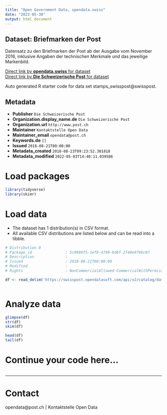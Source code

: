 ```yaml
---
title: "Open Government Data, opendata.swiss"
date: "2023-05-30"
output: html_document
---
```


## Dataset: Briefmarken der Post

Datensatz zu den Briefmarken der Post ab der Ausgabe vom November 2016, inklusive Angaben der technischen Merkmale und das jeweilige Markenbild.

[Direct link by **opendata.swiss** for dataset](https://opendata.swiss/de/dataset/briefmarken-der-post)<br>
[Direct link by **Die Schweizerische Post** for dataset](https://swisspost.opendatasoft.com/explore/dataset/stamps_swisspost)

Auto generated R starter code for data set stamps_swisspost@swisspost.

## Metadata

- **Publisher** `Die Schweizerische Post`
- **Organization.display_name.de** `Die Schweizerische Post`
- **Organization.url** `http://www.post.ch`
- **Maintainer** `Kontaktstelle Open Data`
- **Maintainer_email** `opendata@post.ch`
- **Keywords.de** `[]`
- **Issued** `2018-08-21T00:00:00`
- **Metadata_created** `2018-08-23T09:23:52.301818`
- **Metadata_modified** `2022-05-03T14:40:11.039586`


# Load packages

```r

library(tidyverse)
library(skimr)

```

# Load data

-   The dataset has 1 distribution(s) in CSV format.
-   All available CSV distributions are listed below and can be read into a tibble.

```r

# Distribution 0
# Package_id               : 5c9980f5-1ef8-4799-bd6f-2f48e979bc07
# Description              : 
# Issued                   : 2018-08-21T00:00:00
# Modified                 : 
# Rights                   : NonCommercialAllowed-CommercialWithPermission-ReferenceRequired

df <- read_delim('https://swisspost.opendatasoft.com/api/v2/catalog/datasets/stamps_swisspost/exports/csv')



```

# Analyze data

```r

glimpse(df)
str(df)
skim(df)

head(df)
tail(df)

```

# Continue your code here...

```r

```

------------------------------------------------------------------------

# Contact

opendata@post.ch | Kontaktstelle Open Data
